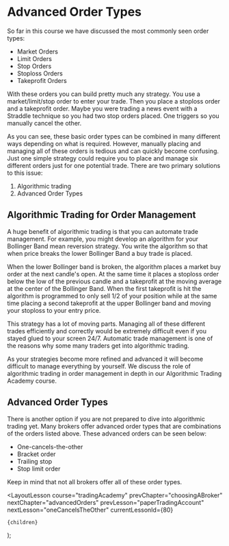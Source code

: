 
# Advanced Order Types

So far in this course we have discussed the most commonly seen order types:

- Market Orders
- Limit Orders
- Stop Orders
- Stoploss Orders
- Takeprofit Orders

With these orders you can build pretty much any strategy. You use a market/limit/stop order to enter your trade. Then you place
a stoploss order and a takeprofit order. Maybe you were trading a news event with a Straddle technique so you had two stop
orders placed. One triggers so you manually cancel the other.

As you can see, these basic order types can be combined in many different ways depending on what is required. However, manually
placing and managing all of these orders is tedious and can quickly become confusing. Just one simple strategy could require
you to place and manage six different orders just for one potential trade. There are two primary solutions to this issue:

1. Algorithmic trading
2. Advanced Order Types

## Algorithmic Trading for Order Management

A huge benefit of algorithmic trading is that you can automate trade management. For example, you might develop an algorithm
for your Bollinger Band mean reversion strategy. You write the algorithm so that when price breaks the lower Bollinger Band
a buy trade is placed.

When the lower Bollinger band is broken, the algorithm places a market buy order at the next candle's open. At the same time
it places a stoploss order below the low of the previous candle and a takeprofit at the moving average at the center of the
Bollinger Band. When the first takeprofit is hit the algorithm is programmed to only sell 1/2 of your position while at the
same time placing a second takeprofit at the upper Bollinger band and moving your stoploss to your entry price.

This strategy has a lot of moving parts. Managing all of these different trades efficiently and correctly would be extremely
difficult even if you stayed glued to your screen 24/7. Automatic trade management is one of the reasons why some many traders
get into algorithmic trading.

As your strategies become more refined and advanced it will become difficult to manage everything by yourself. We discuss
the role of algorithmic trading in order management in depth in our Algorithmic Trading Academy course.

## Advanced Order Types

There is another option if you are not prepared to dive into algorithmic trading yet. Many brokers offer advanced order types
that are combinations of the orders listed above. These advanced orders can be seen below:

- One-cancels-the-other
- Bracket order
- Trailing stop
- Stop limit order

Keep in mind that not all brokers offer all of these order types.

  <LayoutLesson
    course="tradingAcademy"
    prevChapter="choosingABroker"
    nextChapter="advancedOrders"
    prevLesson="paperTradingAccount"
    nextLesson="oneCancelsTheOther"
    currentLessonId={80}

>

    {children}

  </LayoutLesson>
);
